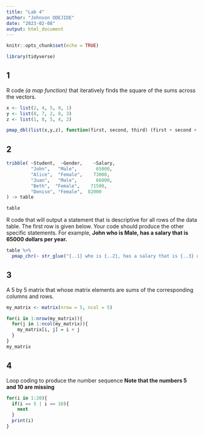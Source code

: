 ```yaml
---
title: "Lab 4"
author: "Johnson ODEJIDE"
date: "2023-02-08"
output: html_document
---
```


```r
knitr::opts_chunk$set(echo = TRUE)

library(tidyverse)
```

## 1

R code _(a map function)_ that iteratively finds the square of the sums across the vectors.

```r
x <- list(2, 4, 5, 9, 1)
y <- list(8, 7, 2, 8, 3)
z <- list(1, 8, 5, 4, 2)

pmap_dbl(list(x,y,z), function(first, second, third) (first + second + third)^2)
```

## 2

```r
tribble( ~Student,  ~Gender,    ~Salary,
         "John",   "Male",       65000,
         "Alice",  "Female",    73000,
         "Juan",   "Male",       66000,
         "Beth",  "Female",    71500,
         "Denise", "Female",  82000
) -> table

table
```

R code that will output a statement that is descriptive for all rows of the data table. The first row is given below.  Your code should produce the other specific statements. For example, **John who is Male, has a salary that is 65000 dollars per year.**

```r
table %>% 
  pmap_chr(~ str_glue("{..1} who is {..2}, has a salary that is {..3} dollars per year."))
```

## 3

A 5 by 5 matrix that whose matrix elements are sums of the corresponding columns and rows.

```r
my_matrix <- matrix(nrow = 5, ncol = 5)

for(i in 1:nrow(my_matrix)){
  for(j in 1:ncol(my_matrix)){
    my_matrix[i, j] = i + j
  }
}
my_matrix
```


## 4

Loop coding to produce the number sequence
**Note that the numbers 5 and 10 are missing**

```r
for(i in 1:20){
  if(i == 5 | i == 10){
    next
  }
  print(i)
}
```


